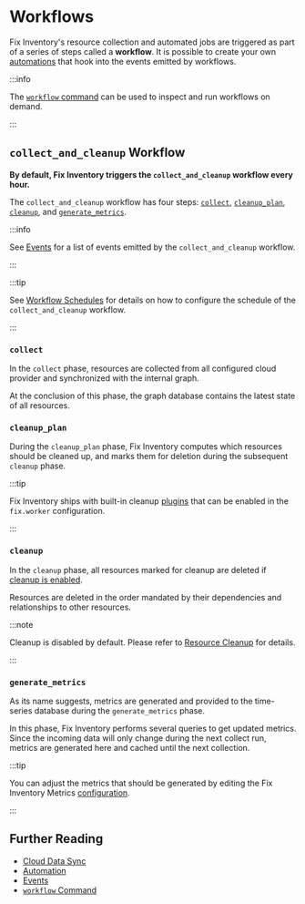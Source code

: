 # Workflows

Fix Inventory's resource collection and automated jobs are triggered as part of a series of steps called a **workflow**. It is possible to create your own [automations](../../concepts/automation/index.mdx) that hook into the events emitted by workflows.

:::info

The [`workflow` command](../cli/workflow/index.mdx) can be used to inspect and run workflows on demand.

:::

## `collect_and_cleanup` Workflow

**By default, Fix Inventory triggers the `collect_and_cleanup` workflow every hour.**

The `collect_and_cleanup` workflow has four steps: [`collect`](#collect), [`cleanup_plan`](#cleanup_plan), [`cleanup`](#cleanup), and [`generate_metrics`](#generate_metrics).

:::info

See [Events](../events/index.mdx#collect_and_cleanup-workflow-events) for a list of events emitted by the `collect_and_cleanup` workflow.

:::

:::tip

See [Workflow Schedules](../configuration/core.mdx#workflow-schedules) for details on how to configure the schedule of the `collect_and_cleanup` workflow.

:::

### `collect`

In the `collect` phase, resources are collected from all configured cloud provider and synchronized with the internal graph.

At the conclusion of this phase, the graph database contains the latest state of all resources.

### `cleanup_plan`

During the `cleanup_plan` phase, Fix Inventory computes which resources should be cleaned up, and marks them for deletion during the subsequent `cleanup` phase.

:::tip

Fix Inventory ships with built-in cleanup [plugins](../components/plugins/index.mdx) that can be enabled in the `fix.worker` configuration.

:::

### `cleanup`

In the `cleanup` phase, all resources marked for cleanup are deleted if [cleanup is enabled](../../concepts/resource-management/cleanup.mdx#enabling-cleanup).

Resources are deleted in the order mandated by their dependencies and relationships to other resources.

:::note

Cleanup is disabled by default. Please refer to [Resource Cleanup](../../concepts/resource-management/cleanup.mdx) for details.

:::

### `generate_metrics`

As its name suggests, metrics are generated and provided to the time-series database during the `generate_metrics` phase.

In this phase, Fix Inventory performs several queries to get updated metrics. Since the incoming data will only change during the next collect run, metrics are generated here and cached until the next collection.

:::tip

You can adjust the metrics that should be generated by editing the Fix Inventory Metrics [configuration](../configuration/index.mdx).

:::

## Further Reading

- [Cloud Data Sync](../../concepts/cloud-data-sync/index.mdx)
- [Automation](../../concepts/automation/index.mdx)
- [Events](../events/index.mdx)
- [`workflow` Command](../cli/workflow/index.mdx)
